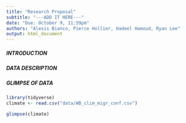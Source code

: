 ```yaml
---
title: "Research Proposal"
subtitle: "---ADD IT HERE---"
date: "Due: October 9, 11:59pm"
authors: "Alexis Bianco, Pierce Hollier, Hadeel Hamoud, Ryan Lee"
output: html_document
---
```


##### INTRODUCTION

##### DATA DESCRIPTION

##### GLIMPSE OF DATA

```r
library(tidyverse)
climate <- read.csv("data/WB_clim_migr_conf.csv")
```

```r
glimpse(climate)
```